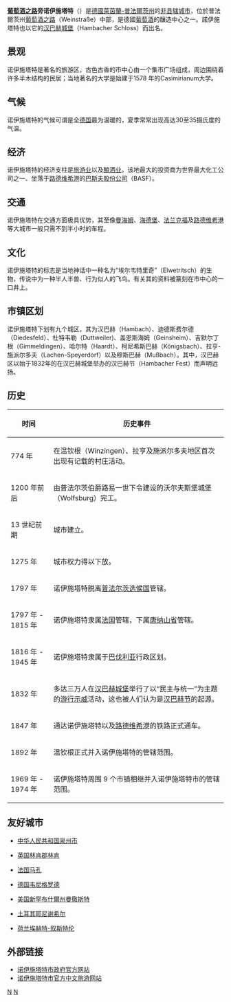{{暂定名称}}
{{noteTA|G1=德国地名|G2=Landkreis|G3=单位}}
{{RoughTranslation}}
{{德国城市
| 市徽图 = Image:DEU Neustadt an der Weinstrasse COA.svg
| 在德国内的位置图 = 
| 所属联邦州 = 萊茵蘭-普法爾茨州
| 所属行政区 = 
| 所属县 = 
| 坐标纬度 = 49
| 坐标纬度分 = 21
| 坐标经度 = 8
| 坐标经度分 = 9
| 海拔高度 = 136
| 面积 = 117.10
| 人口 = 53,506
| 统计时间 = 2006年12月31日
| 人口密度 = 457
| 邮政编码 = 67433, 67434, 67435
| 电话区号 = 06321, 06327
| 汽车牌号 = NW
| 市长 = 汉斯·格奥尔格·勒夫勒（Hans Georg Löffler）
| 政府地址 = Marktplatz 1<br />67433 Neustadt
| 政府网站 = www.neustadt-weinstrasse.de
|}}	

'''[[德国葡萄酒之路|葡萄酒之路]]旁诺伊施塔特'''（{{lang-de|Neustadt an der Weinstraße}}）是[[德國|德國]][[萊茵蘭-普法爾茨州|萊茵蘭-普法爾茨州]]的[[非县辖城市|非县辖城市]]，位於普法爾茨州[[德国葡萄酒之路|葡萄酒之路]]（Weinstraße）中部，是德國[[葡萄酒|葡萄酒]]的釀造中心之一。諾伊施塔特也以它的[[汉巴赫城堡|汉巴赫城堡]]（Hambacher Schloss）而出名。

== 景观 ==
诺伊施塔特是著名的旅游区，古色古香的市中心由一个集市广场组成，周边围绕着许多半木结构的民居；当地著名的大学是始建于1578 年的Casimirianum大学。

== 气候 ==
诺伊施塔特的气候可谓是全[[德国|德国]]最为温暖的，夏季常常出现高达30至35摄氏度的气温。

== 经济 ==
诺伊施塔特的经济支柱是[[旅游业|旅游业]]以及[[酿酒|酿酒业]]。该地最大的投资商为世界最大化工公司之一、坐落于[[路德维希港|路德维希港]]的[[巴斯夫|巴斯夫股份公司]]（BASF）。

== 交通 ==
诺伊施塔特在交通方面极具优势，其至像[[曼海姆|曼海姆]]、[[海德堡|海德堡]]、[[法兰克福|法兰克福]]及[[路德维希港|路德维希港]]等大城市一般只需不到半小时的车程。

== 文化 ==
诺伊施塔特的标志是当地神话中一种名为“埃尔韦特里奇”（Elwetritsch）的生物，传说中为一种半人半兽、行为似人的飞鸟。有关其的资料被篆刻在市中心的一口井上。

== 市镇区划 ==
诺伊施塔特下划有九个城区，其为汉巴赫（Hambach）、迪德斯费尔德（Diedesfeld）、杜特韦勒（Duttweiler)、盖恩斯海姆（Geinsheim）、吉默尔丁根（Gimmeldingen）、哈尔特（Haardt）、柯尼希斯巴赫（Königsbach）、拉亨-施派尔多夫（Lachen-Speyerdorf）以及穆斯巴赫（Mußbach）。其中，汉巴赫区以始于1832年的在汉巴赫城堡举办的汉巴赫节（Hambacher Fest）而声明远扬。

== 历史 ==
{| class="wikitable"
|-
! 时间 !! 历史事件
|-
| 774 年 || 在温钦根（Winzingen）、拉亨及施派尔多夫地区首次出现有记载的村庄活动。
|-
| 1200 年前后 || 由普法尔茨伯爵路易一世下令建设的沃尔夫斯堡城堡（Wolfsburg）完工。
|-
| 13 世纪前期 || 城市建立。
|-
| 1275 年 || 城市权力得以下放。
|-
| 1797 年 || 诺伊施塔特脱离[[普法尔茨选侯国|普法尔茨选侯国]]管辖。
|-
| 1797 年 - 1815 年 || 诺伊施塔特隶属[[法国|法国]]管辖，下属[[唐纳山省|唐纳山省]]管辖。
|-
| 1816 年 - 1945 年 || 诺伊施塔特隶属于[[巴伐利亚|巴伐利亚]]行政区划。
|-
| 1832 年 || 多达三万人在[[汉巴赫城堡|汉巴赫城堡]]举行了以“民主与统一”为主题的[[游行|游行]][[示威|示威]]活动，这也被人们认为是[[汉巴赫节|汉巴赫节]]的起源。
|-
| 1847 年 || 通达诺伊施塔特以及[[路德维希港|路德维希港]]的铁路正式通车。
|-
| 1892 年 || 温钦根正式并入诺伊施塔特的管辖范围。
|-
| 1969 年 - 1974 年 || 诺伊施塔特周围 9 个市镇相继并入诺伊施塔特市的管辖范围。
|}

== 友好城市 ==
* {{flagicon|China}} [[中华人民共和国|中华人民共和国]][[泉州市|泉州市]]
* {{flagicon|United Kingdom}} [[英国|英国]][[林肯郡|林肯郡]][[林肯_(林肯郡)|林肯]]
* {{flagicon|France}} [[法国|法国]][[马孔|马孔]]
* {{flagicon|Germany}} [[德国|德国]][[韦尼格罗德|韦尼格罗德]]
* {{flagicon|United States}} [[美国|美国]][[新罕布什爾州|新罕布什爾州]][[曼徹斯特_(新罕布什爾州)|曼徹斯特]]
* {{flagicon|Turkey}} [[土耳其|土耳其]][[耶尼谢希尔_(梅尔辛省)|耶尼谢希尔]]
* {{flagicon|Netherlands}} [[荷兰|荷兰]][[埃赫特-叙斯特伦|埃赫特-叙斯特伦]]

== 外部链接 ==
* [http://www.neustadt-weinstrasse.de 诺伊施塔特市政府官方网站]
* [https://web.archive.org/web/20130711083944/http://www.neustadt.eu/media/custom/1441_2317_1.PDF 诺伊施塔特市官方中文旅游网站]

{{莱茵兰-普法尔茨州行政区划}}

{{Authority control}}
[[Category:莱茵兰-普法尔茨州市镇|N]]
[[Category:德国葡萄酒|N]]